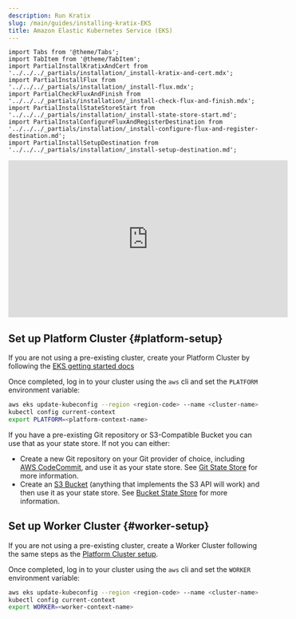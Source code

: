 ```yaml
---
description: Run Kratix
slug: /main/guides/installing-kratix-EKS
title: Amazon Elastic Kubernetes Service (EKS)
---
```


```mdx-code-block
import Tabs from '@theme/Tabs';
import TabItem from '@theme/TabItem';
import PartialInstallKratixAndCert from '../../../_partials/installation/_install-kratix-and-cert.mdx';
import PartialInstallFlux from '../../../_partials/installation/_install-flux.mdx';
import PartialCheckFluxAndFinish from '../../../_partials/installation/_install-check-flux-and-finish.mdx';
import PartialInstallStateStoreStart from  '../../../_partials/installation/_install-state-store-start.md';
import PartialInstalConfigureFluxAndRegisterDestination from  '../../../_partials/installation/_install-configure-flux-and-register-destination.md';
import PartialInstallSetupDestination from '../../../_partials/installation/_install-setup-destination.md';
```

<div style={{"text-align":"center"}}>
<iframe width="560" height="315" src="https://www.youtube.com/embed/PSm_C4-dIvM?si=TKFs_AHVtKFkHJq6" title="YouTube video player" frameborder="0" allow="accelerometer; autoplay; clipboard-write; encrypted-media; gyroscope; picture-in-picture; web-share" referrerpolicy="strict-origin-when-cross-origin" allowfullscreen></iframe>
</div>

## Set up Platform Cluster {#platform-setup}

If you are not using a pre-existing cluster, create your Platform Cluster by
following the [EKS getting started docs](https://docs.aws.amazon.com/eks/latest/userguide/getting-started.html) 

Once completed, log in to your cluster using the `aws` cli and set the `PLATFORM` environment
variable:

```bash
aws eks update-kubeconfig --region <region-code> --name <cluster-name>
kubectl config current-context
export PLATFORM=<platform-context-name>
```


<PartialInstallKratixAndCert />

<PartialInstallStateStoreStart />

If you have a pre-existing Git repository or S3-Compatible Bucket you can use that as your
state store. If not you can either:

- Create a new Git repository on your Git provider of choice, including
  [AWS CodeCommit](https://aws.amazon.com/codecommit/), and use it as your state store. See
  [Git State Store](/main/reference/statestore/gitstatestore) for more information.
- Create an [S3 Bucket](https://docs.aws.amazon.com/AmazonS3/latest/userguide/creating-bucket.html)
  (anything that implements the S3 API will work) and then use it as your state
  store. See [Bucket State Store](/main/reference/statestore/bucketstatestore)
  for more information.

<PartialInstallSetupDestination />

## Set up Worker Cluster {#worker-setup}

If you are not using a pre-existing cluster, create a Worker Cluster following
the same steps as the [Platform Cluster setup](#platform-setup).

Once completed, log in to your cluster using the `aws` cli and set the `WORKER` environment
variable:

```bash
aws eks update-kubeconfig --region <region-code> --name <cluster-name>
kubectl config current-context
export WORKER=<worker-context-name>
```

<PartialInstallFlux />

<PartialInstalConfigureFluxAndRegisterDestination/>

<PartialCheckFluxAndFinish />
